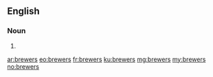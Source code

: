 ==English==

===Noun===
{{head|en|plural}}

# {{plural of|brewer|lang=en|nocat=1}}

[[ar:brewers]]
[[eo:brewers]]
[[fr:brewers]]
[[ku:brewers]]
[[mg:brewers]]
[[my:brewers]]
[[no:brewers]]